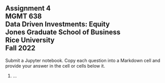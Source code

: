 ## Assignment 4<br>MGMT 638<br>Data Driven Investments: Equity<br>Jones Graduate School of Business<br>Rice University<br>Fall 2022

Submit a Jupyter notebook.  Copy each question into a Markdown cell and provide your answer in the cell or cells below it.

  1.  ...


